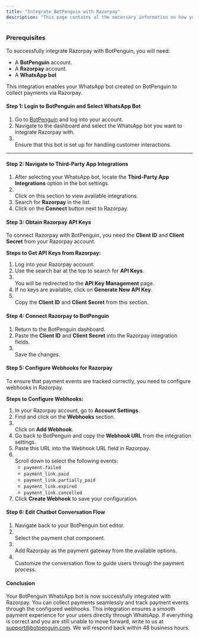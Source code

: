 ```yaml
---
title: "Integrate BotPenguin with Razorpay"
description: "This page contains al the necessary information on how you can interate the Razorpay with Botepenguin"
---
```


### **Prerequisites**

To successfully integrate Razorpay with BotPenguin, you will need:

- A **BotPenguin** account.
- A **Razorpay** account.
- A **WhatsApp bot**

This integration enables your WhatsApp bot created on BotPenguin to collect payments via Razorpay.

#### **Step 1: Login to BotPenguin and Select WhatsApp Bot**

1. Go to [BotPenguin](https://www.botpenguin.com/) and log into your account.
2. Navigate to the dashboard and select the WhatsApp bot you want to integrate Razorpay with.
3. \
   Ensure that this bot is set up for handling customer interactions.

---

#### **Step 2: Navigate to Third-Party App Integrations**

1. After selecting your WhatsApp bot, locate the **Third-Party App Integrations** option in the bot settings.
2. \
   Click on this section to view available integrations.
3. Search for **Razorpay** in the list.
4. Click on the **Connect** button next to Razorpay.

#### **Step 3: Obtain Razorpay API Keys**

To connect Razorpay with BotPenguin, you need the **Client ID** and **Client Secret** from your Razorpay account.

**Steps to Get API Keys from Razorpay:**

1. Log into your Razorpay account.
2. Use the search bar at the top to search for **API Keys**.
3. \
   You will be redirected to the **API Key Management** page.
4. If no keys are available, click on **Generate New API Key**.
5. \
   Copy the **Client ID** and **Client Secret** from this section.

#### **Step 4: Connect Razorpay to BotPenguin**

1. Return to the BotPenguin dashboard.
2. Paste the **Client ID** and **Client Secret** into the Razorpay integration fields.
3. \
   Save the changes.

#### **Step 5: Configure Webhooks for Razorpay**

To ensure that payment events are tracked correctly, you need to configure webhooks in Razorpay.

**Steps to Configure Webhooks:**

1. In your Razorpay account, go to **Account Settings**.
2. Find and click on the **Webhooks** section.
3. \
   Click on **Add Webhook**.
4. Go back to BotPenguin and copy the **Webhook URL** from the integration settings.
5. Paste this URL into the Webhook URL field in Razorpay.
6. \
   Scroll down to select the following events:
   - `payment.failed`
   - `payment_link.paid`
   - `payment_link.partially_paid`
   - `payment_link.expired`
   - `payment_link.cancelled`
7. Click **Create Webhook** to save your configuration.

#### **Step 6: Edit Chatbot Conversation Flow**

1. Navigate back to your BotPenguin bot editor.
2. \
   Select the payment chat component.
3. \
   Add Razorpay as the payment gateway from the available options.
4. \
   Customize the conversation flow to guide users through the payment process.

#### **Conclusion**

Your BotPenguin WhatsApp bot is now successfully integrated with Razorpay. You can collect payments seamlessly and track payment events through the configured webhooks. This integration ensures a smooth payment experience for your users directly through WhatsApp.  If everything is correct and you are still unable to move forward, write to us at [support@botpenguin.com](mailto:support@botpenguin.com). We will respond back within 48 business hours.